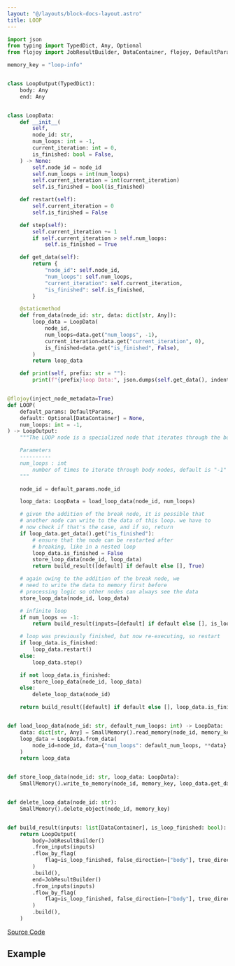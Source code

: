 ```yaml
---
layout: "@/layouts/block-docs-layout.astro"
title: LOOP
---
```



<PythonDocsDisplay docstring={docstring} />

```python
import json
from typing import TypedDict, Any, Optional
from flojoy import JobResultBuilder, DataContainer, flojoy, DefaultParams, SmallMemory

memory_key = "loop-info"


class LoopOutput(TypedDict):
    body: Any
    end: Any


class LoopData:
    def __init__(
        self,
        node_id: str,
        num_loops: int = -1,
        current_iteration: int = 0,
        is_finished: bool = False,
    ) -> None:
        self.node_id = node_id
        self.num_loops = int(num_loops)
        self.current_iteration = int(current_iteration)
        self.is_finished = bool(is_finished)

    def restart(self):
        self.current_iteration = 0
        self.is_finished = False

    def step(self):
        self.current_iteration += 1
        if self.current_iteration > self.num_loops:
            self.is_finished = True

    def get_data(self):
        return {
            "node_id": self.node_id,
            "num_loops": self.num_loops,
            "current_iteration": self.current_iteration,
            "is_finished": self.is_finished,
        }

    @staticmethod
    def from_data(node_id: str, data: dict[str, Any]):
        loop_data = LoopData(
            node_id,
            num_loops=data.get("num_loops", -1),
            current_iteration=data.get("current_iteration", 0),
            is_finished=data.get("is_finished", False),
        )
        return loop_data

    def print(self, prefix: str = ""):
        print(f"{prefix}loop Data:", json.dumps(self.get_data(), indent=2))


@flojoy(inject_node_metadata=True)
def LOOP(
    default_params: DefaultParams,
    default: Optional[DataContainer] = None,
    num_loops: int = -1,
) -> LoopOutput:
    """The LOOP node is a specialized node that iterates through the body nodes for a given number of times.

    Parameters
    ----------
    num_loops : int
        number of times to iterate through body nodes, default is "-1" meaning infinity.
    """

    node_id = default_params.node_id

    loop_data: LoopData = load_loop_data(node_id, num_loops)

    # given the addition of the break node, it is possible that
    # another node can write to the data of this loop. we have to
    # now check if that's the case, and if so, return
    if loop_data.get_data().get("is_finished"):
        # ensure that the node can be restarted after
        # breaking, like in a nested loop
        loop_data.is_finished = False
        store_loop_data(node_id, loop_data)
        return build_result([default] if default else [], True)

    # again owing to the addition of the break node, we
    # need to write the data to memory first before
    # processing logic so other nodes can always see the data
    store_loop_data(node_id, loop_data)

    # infinite loop
    if num_loops == -1:
        return build_result(inputs=[default] if default else [], is_loop_finished=False)

    # loop was previously finished, but now re-executing, so restart
    if loop_data.is_finished:
        loop_data.restart()
    else:
        loop_data.step()

    if not loop_data.is_finished:
        store_loop_data(node_id, loop_data)
    else:
        delete_loop_data(node_id)

    return build_result([default] if default else [], loop_data.is_finished)


def load_loop_data(node_id: str, default_num_loops: int) -> LoopData:
    data: dict[str, Any] = SmallMemory().read_memory(node_id, memory_key) or {}
    loop_data = LoopData.from_data(
        node_id=node_id, data={"num_loops": default_num_loops, **data}
    )
    return loop_data


def store_loop_data(node_id: str, loop_data: LoopData):
    SmallMemory().write_to_memory(node_id, memory_key, loop_data.get_data())


def delete_loop_data(node_id: str):
    SmallMemory().delete_object(node_id, memory_key)


def build_result(inputs: list[DataContainer], is_loop_finished: bool):
    return LoopOutput(
        body=JobResultBuilder()
        .from_inputs(inputs)
        .flow_by_flag(
            flag=is_loop_finished, false_direction=["body"], true_direction=["end"]
        )
        .build(),
        end=JobResultBuilder()
        .from_inputs(inputs)
        .flow_by_flag(
            flag=is_loop_finished, false_direction=["body"], true_direction=["end"]
        )
        .build(),
    )

```

[Source Code](https://github.com/flojoy-ai/blocks/blob/main/blocks/LOGIC_GATES/LOOPS/LOOP/LOOP.py)

## Example
